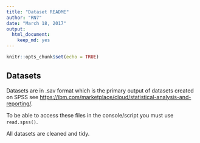 ```yaml
---
title: "Dataset README"
author: "RN7"
date: "March 18, 2017"
output: 
  html_document: 
    keep_md: yes
---
```


```r
knitr::opts_chunk$set(echo = TRUE)
```

## Datasets

Datasets are in .sav format which is the primary output of datasets created on SPSS see <https://ibm.com/marketplace/cloud/statistical-analysis-and-reporting/>.

To be able to access these files in the console/script you must use `read.spss()`. 

All datasets are cleaned and tidy.
